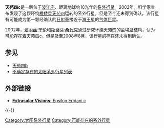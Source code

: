 {{Infobox Planet
| bgcolour = #A0B0FF
| image = [[File:View_epsilon_eridani_c.png|250px]]
| caption = 波江座ε星c的艺术想象图
| name = 天苑四c
| parent star = yes
| star = 天苑四
| planet = 
| constell = 波江座
| distance = 10.5光年
| RA = {{RA|03|32|55.8442}}
| DEC = {{DEC|−09|27|29.744}}
| class = K2V
| discovery = yes
| discovery_ref = 
| discoverer = 桑代克等人
| discovered = 2002年10月25日
| discovery_method = 尘埃盘分析
| semimajor = ~40天文单位
| semiminor = 
| orbital_circ = ~0.3
| eccentricity = 
| period = ~280地球年
| inclination = 
| long_periastron = 
| time_periastron = −869.74儒略日
| semi-amp =
| physical_characteristics = yes
| mean_radius = 
| density = 
| surface_grav = 
| mass = ~0.1倍木星质量
| minimum_mass =
| single_temperature = 33K
| magnitude = 3.73
}}

'''天苑四c'''是一颗位于[[波江座|波江座]]、距离地球约10光年的[[系外行星|系外行星]]。2002年，科学家宣布发现了这颗环绕[[橙矮星|橙矮星]][[天苑四|天苑四]]运转的系外行星，但是至今还未得到确认。该行星有可能成为第一颗经确认的[[日射量|日射量]]接近于[[海王星|海王星]]的[[气体巨星|气体巨星]]。

2002年，[[爱丽丝·奎伦|爱丽丝·奎伦]]和[[斯蒂芬·桑代克|斯蒂芬·桑代克]]通过研究环绕天苑四的尘埃盘结构，认为可能存在着天苑四c。但是及至2008年8月，该行星的存在还未得到确认。

==参见==
* [[天苑四b|天苑四b]]
* [[不确定存在的太阳系外行星列表|不确定存在的太阳系外行星列表]]

==外部链接==
*[http://www.extrasolar.net/planettour.asp?StarCatID=normal&PlanetID=236 '''Extrasolar Visions''': Epsilon Eridani c]{{Wayback|url=http://www.extrasolar.net/planettour.asp?StarCatID=normal&PlanetID=236 |date=20070930030555 }}

{{-}}
{{Sky|03|32|55.8442|−|09|27|29.744|10.5}}

[[Category:太阳系外行星|Category:太阳系外行星]]
[[Category:可能存在的系外行星|Category:可能存在的系外行星]]


{{系外行星小作品}}